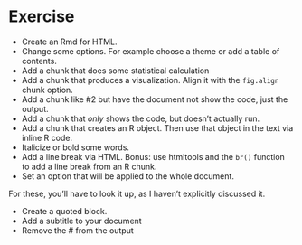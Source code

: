 # Exercise

- Create an Rmd for HTML.
- Change some options. For example choose a theme or add a table of contents.
- Add a chunk that does some statistical calculation
- Add a chunk that produces a visualization.  Align it with the `fig.align` chunk option.
- Add a chunk like #2 but have the document not show the code, just the output.
- Add a chunk that *only* shows the code, but doesn't actually run.
- Add a chunk that creates an R object. Then use that object in the text via inline R code.
- Italicize or bold some words.
- Add a line break via HTML. Bonus: use <span class="pack">htmltools</span> and the `br()` function to add a line break from an R chunk.
- Set an option that will be applied to the whole document.



For these, you'll have to look it up, as I haven't explicitly discussed it.

- Create a quoted block.
- Add a subtitle to your document
- Remove the # from the output